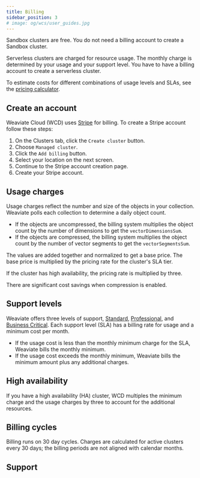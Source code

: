 ```yaml
---
title: Billing
sidebar_position: 3
# image: og/wcs/user_guides.jpg
---
```


Sandbox clusters are free. You do not need a billing account to create a Sandbox cluster.

Serverless clusters are charged for resource usage. The monthly charge is determined by your usage and your support level. You have to have a billing account to create a serverless cluster.

To estimate costs for different combinations of usage levels and SLAs, see the [pricing calculator](https://weaviate.io/services/serverless).

## Create an account

Weaviate Cloud (WCD) uses [Stripe](https://stripe.com/) for billing. To create a Stripe account follow these steps:

1. On the Clusters tab, click the `Create cluster` button.
1. Choose `Managed cluster`.
1. Click the `Add billing` button.<br/>
1. Select your location on the next screen.
1. Continue to the Stripe account creation page.<br/>
1. Create your Stripe account.

## Usage charges

Usage charges reflect the number and size of the objects in your collection. Weaviate polls each collection to determine a daily object count.

- If the objects are uncompressed, the billing system multiplies the object count by the number of dimensions to get the `vectorDimensionsSum`.
- If the objects are compressed, the billing system multiplies the object count by the number of vector segments to get the `vectorSegmentsSum`.

The values are added together and normalized to get a base price. The base price is multiplied by the pricing rate for the cluster's SLA tier.

If the cluster has high availability, the pricing rate is multiplied by three.

There are significant cost savings when compression is enabled.

## Support levels

Weaviate offers three levels of support, [Standard](/developers/wcs/platform/support-levels#standard-support), [Professional](/developers/wcs/platform/support-levels#professional-support), and [Business Critical](/developers/wcs/platform/support-levels#business-critical-support). Each support level (SLA) has a billing rate for usage and a minimum cost per month.

- If the usage cost is less than the monthly minimum charge for the SLA, Weaviate bills the monthly minimum.
- If the usage cost exceeds the monthly minimum, Weaviate bills the minimum amount plus any additional charges.

## High availability

If you have a high availability (HA) cluster, WCD multiples the minimum charge and the usage charges by three to account for the additional resources.

## Billing cycles

Billing runs on 30 day cycles. Charges are calculated for active clusters every 30 days; the billing periods are not aligned with calendar months.

## Support


<SupportAndTrouble />
